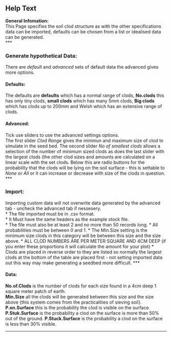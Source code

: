 ## Help Text

**General Infomation:**  
This Page specifies the soil clod structure as with the other specifications data can be imported, defaults can be chosen from a list or idealised data can be generated.   
***

### Generate hypothetical Data:
There are *default* and *advanced* sets of default data the advanced gives more options.    

#### Defaults:
The defaults are **defaults** which has a normal range of clods, **No.clods** this has only tiny clods, **small clods** which has many 5mm clods, **Big clods** which has clods up to 200mm and Welsh which has an extensive range of clods.     

#### Advanced:
Tick use sliders to use the advanced settings options.     
The first slider *Clod Range* gives the minimun and maximum size of clod to simulate in the seed bed.  The second slider *No of smallest clods* allows a selection of the number of minimum sized clods as does the last slider with the largest clods (the other clod sizes and amounts are calculated on a linear scale with the set clods. Below this are radio buttons for the probability that the clods will be lying on the soil surface - this is settable to *None* or *All* or it can increase or decrease with size of the clods in question. 
***

### Import:
Importing custom data will not overwrite data generated by the advanced tab - uncheck the advanced tab if nessesery.  
* The file imported must be in .csv format.  
* It Must have the same headers as the example stock file.  
* The file must also be at least 2 and no more than 50 records long.
* All probabilities must be between 0 and 1.
* The Min.Size setting is the minimum size clods in this category will be between this size and the size above.
* ALL CLOD NUMBERS ARE PER METER SQUARE AND 4CM DEEP (if you enter these proportions it will calculate the amount for your plot)
* Clods are placed in reverse order to they are listed so normally the largest clods at the bottom of the table are placed first - not setting imported data out this way may make generating a seedbed more difficult.
***

#### Data:
**No.of.Clods** is the number of clods for each size found in a 4cm deep 1 square meter patch of earth.  
**Min.Size** all the clods will be generated between this size and the size above {this system comes from the practicalities of sieving soil}.  
**P.on.Surface** this is the probability the clod is visible on the surface.  
**P.Stuk.Surface** is the probability a clod on the surface is more than 50% out of the ground.
**P.Stuck.Surface** is the probability a clod on the surface is less than 30% visible.


***


